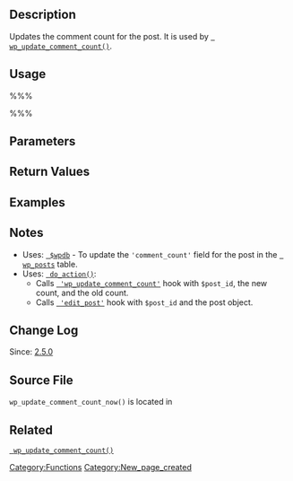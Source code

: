 {{Stub}}
== Description ==

Updates the comment count for the post. It is used by <tt>[[Function_Reference/wp_update_comment_count | wp_update_comment_count()]]</tt>.

== Usage ==
%%%<?php wp_update_comment_count_now( $post_id ); ?>%%%
== Parameters ==
{{Parameter|$post_id|integer|The post ID|required}}

== Return Values ==
{{Return||boolean|False if <tt>$post_id</tt> is not valid. True on success.}}

== Examples ==

== Notes ==

* Uses: <tt>[[Class_Reference/wpdb | $wpdb]]</tt> - To update the <tt>'comment_count'</tt> field for the post in the <tt>[[Database_Description#Table:_wp_posts | wp_posts]]</tt> table.
* Uses: <tt>[[Function_Reference/do_action | do_action()]]</tt>:
** Calls <tt>[[Plugin_API/Action_Reference/wp_update_comment_count | 'wp_update_comment_count']]</tt> hook with <tt>$post_id</tt>, the new count, and the old count.
** Calls <tt>[[Plugin_API/Action_Reference/edit_post | 'edit_post']]</tt> hook with <tt>$post_id</tt> and the post object.

== Change Log ==

Since: [[Version 2.5|2.5.0]]

== Source File ==

<tt>wp_update_comment_count_now()</tt> is located in {{Trac|wp-includes/comment.php}}

== Related ==
<tt>[[Function_Reference/wp_update_comment_count | wp_update_comment_count()]]</tt>

[[Category:Functions]]

[[Category:New_page_created]]
